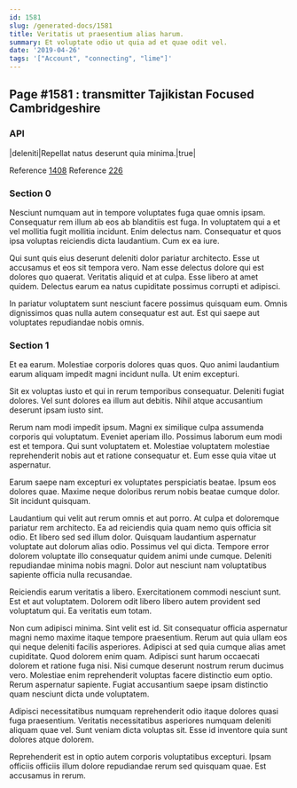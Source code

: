 ```yaml
---
id: 1581
slug: /generated-docs/1581
title: Veritatis ut praesentium alias harum.
summary: Et voluptate odio ut quia ad et quae odit vel.
date: '2019-04-26'
tags: '["Account", "connecting", "lime"]'
---
```


## Page #1581 : transmitter Tajikistan Focused Cambridgeshire
### API

|deleniti|Repellat natus deserunt quia minima.|true|

Reference [1408](/1408)
Reference [226](/226)


### Section 0
Nesciunt numquam aut in tempore voluptates fuga quae omnis ipsam. Consequatur rem illum ab eos ab blanditiis est fuga. In voluptatem qui a et vel mollitia fugit mollitia incidunt. Enim delectus nam. Consequatur et quos ipsa voluptas reiciendis dicta laudantium. Cum ex ea iure.
 Qui sunt quis eius deserunt deleniti dolor pariatur architecto. Esse ut accusamus et eos sit tempora vero. Nam esse delectus dolore qui est dolores quo quaerat. Veritatis aliquid et at culpa. Esse libero at amet quidem. Delectus earum ea natus cupiditate possimus corrupti et adipisci.
 In pariatur voluptatem sunt nesciunt facere possimus quisquam eum. Omnis dignissimos quas nulla autem consequatur est aut. Est qui saepe aut voluptates repudiandae nobis omnis.
### Section 1
Et ea earum. Molestiae corporis dolores quas quos. Quo animi laudantium earum aliquam impedit magni incidunt nulla. Ut enim excepturi.
 Sit ex voluptas iusto et qui in rerum temporibus consequatur. Deleniti fugiat dolores. Vel sunt dolores ea illum aut debitis. Nihil atque accusantium deserunt ipsam iusto sint.
 Rerum nam modi impedit ipsum. Magni ex similique culpa assumenda corporis qui voluptatum. Eveniet aperiam illo.
Possimus laborum eum modi est et tempora. Qui sunt voluptatem et. Molestiae voluptatem molestiae reprehenderit nobis aut et ratione consequatur et. Eum esse quia vitae ut aspernatur.
 Earum saepe nam excepturi ex voluptates perspiciatis beatae. Ipsum eos dolores quae. Maxime neque doloribus rerum nobis beatae cumque dolor. Sit incidunt quisquam.
 Laudantium qui velit aut rerum omnis et aut porro. At culpa et doloremque pariatur rem architecto. Ea ad reiciendis quia quam nemo quis officia sit odio. Et libero sed sed illum dolor. Quisquam laudantium aspernatur voluptate aut dolorum alias odio. Possimus vel qui dicta.
Tempore error dolorem voluptate illo consequatur quidem animi unde cumque. Deleniti repudiandae minima nobis magni. Dolor aut nesciunt nam voluptatibus sapiente officia nulla recusandae.
 Reiciendis earum veritatis a libero. Exercitationem commodi nesciunt sunt. Est et aut voluptatem. Dolorem odit libero libero autem provident sed voluptatum qui. Ea veritatis eum totam.
 Non cum adipisci minima. Sint velit est id. Sit consequatur officia aspernatur magni nemo maxime itaque tempore praesentium. Rerum aut quia ullam eos qui neque deleniti facilis asperiores. Adipisci at sed quia cumque alias amet cupiditate. Quod dolorem enim quam.
Adipisci sunt harum occaecati dolorem et ratione fuga nisi. Nisi cumque deserunt nostrum rerum ducimus vero. Molestiae enim reprehenderit voluptas facere distinctio eum optio. Rerum aspernatur sapiente. Fugiat accusantium saepe ipsam distinctio quam nesciunt dicta unde voluptatem.
 Adipisci necessitatibus numquam reprehenderit odio itaque dolores quasi fuga praesentium. Veritatis necessitatibus asperiores numquam deleniti aliquam quae vel. Sunt veniam dicta voluptas sit. Esse id inventore quia sunt dolores atque dolorem.
 Reprehenderit est in optio autem corporis voluptatibus excepturi. Ipsam officiis officiis illum dolore repudiandae rerum sed quisquam quae. Est accusamus in rerum.
